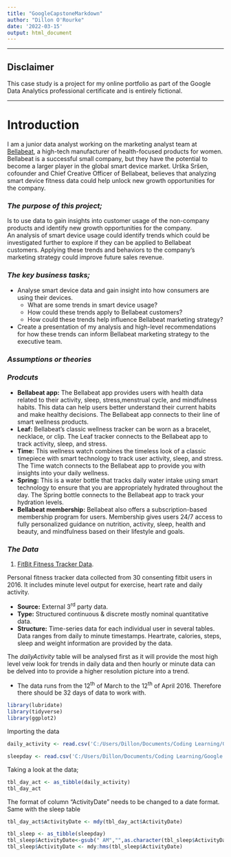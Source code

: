 ```yaml
---
title: "GoogleCapstoneMarkdown"
author: "Dillon O'Rourke"
date: '2022-03-15'
output: html_document
---
```


***
## **Disclaimer**
This case study is a project for my online portfolio as part of the Google Data Analytics professional certificate and is entirely fictional.

***
# Introduction
I am a junior data analyst working on the marketing analyst team at [Bellabeat](https://bellabeat.com/), a high-tech manufacturer of health-focused products for women. Bellabeat is a successful small company, but they have the potential to become a larger player in the global smart device market. Urška Sršen, cofounder and Chief Creative Officer of Bellabeat, believes that analyzing smart device fitness data could help unlock new growth opportunities for the company.

### *The purpose of this project;*
Is to use data to gain insights into customer usage of the non-company products and identify new growth opportunities for the company.  
An analysis of smart device usage could identify trends which could be investigated further to explore if they can be applied to Bellabeat customers. Applying these trends and behaviors to the company’s marketing strategy could improve future sales revenue.

### *The key business tasks;*
* Analyse smart device data and gain insight into how consumers are using their devices.
  + What are some trends in smart device usage?
  + How could these trends apply to Bellabeat customers?
  + How could these trends help influence Bellabeat marketing strategy?
* Create a presentation of my analysis and high-level recommendations for how these trends can inform Bellabeat marketing strategy to the executive team.

### *Assumptions or theories*

### *Prodcuts*
* **Bellabeat app:** The Bellabeat app provides users with health data related to their activity, sleep, stress,menstrual cycle, and mindfulness habits. This data can help users better understand their current habits and make healthy decisions. The Bellabeat app connects to their line of smart wellness products.
* **Leaf:** Bellabeat’s classic wellness tracker can be worn as a bracelet, necklace, or clip. The Leaf tracker connects to the Bellabeat app to track activity, sleep, and stress.
* **Time:** This wellness watch combines the timeless look of a classic timepiece with smart technology to track user activity, sleep, and stress. The Time watch connects to the Bellabeat app to provide you with insights into your daily wellness.
* **Spring:** This is a water bottle that tracks daily water intake using smart technology to ensure that you are appropriately hydrated throughout the day. The Spring bottle connects to the Bellabeat app to track your hydration levels.
* **Bellabeat membership:** Bellabeat also offers a subscription-based membership program for users. Membership gives users 24/7 access to fully personalized guidance on nutrition, activity, sleep, health and beauty, and mindfulness based on their lifestyle and goals.

### *The Data*
1. [FitBit Fitness Tracker Data](https://www.kaggle.com/arashnic/fitbit).  

Personal fitness tracker data collected from 30 consenting fitbit users in 2016. It includes minute level output for exercise, heart rate and daily activity.  

* **Source:** External 3<sup>rd</sup> party data.
* **Type:** Structured continuous & discrete mostly nominal quantitative data.
* **Structure:** Time-series data for each individual user in several tables. Data ranges from daily to minute timestamps. Heartrate, calories, steps, sleep and weight information are provided by the data.

The *dailyActivity* table will be analysed first as it will provide the most high level veiw look for trends in daily data and then hourly or minute data can be delved into to provide a higher resolution picture into a trend.

* The data runs from the 12<sup>th</sup> of March to the 12<sup>th</sup> of April 2016. Therefore there should be 32 days of data to work with.

```r
library(lubridate)
library(tidyverse)
library(ggplot2)
```


Importing the data

```r
daily_activity <- read.csv('C:/Users/Dillon/Documents/Coding Learning/Google Data Analytics Course/Google Data Analytics Capstone Complete a Case Study/Data/Fitabase Data 3.12.16-4.11.16/dailyActivity_merged.csv')

sleepday <- read.csv('C:/Users/Dillon/Documents/Coding Learning/Google Data Analytics Course/Google Data Analytics Capstone Complete a Case Study/Data/Fitabase Data 3.12.16-4.11.16/SleepDay_merged.csv')
```

Taking a look at the data;
```r
tbl_day_act <- as_tibble(daily_activity)
tbl_day_act
```

The format of column "ActivityDate" needs to be changed to a date format. Same with the sleep table
```r
tbl_day_act$ActivityDate <- mdy(tbl_day_act$ActivityDate)
```


```r
tbl_sleep <- as_tibble(sleepday)
tbl_sleep$ActivityDate<-gsub(" AM","",as.character(tbl_sleep$ActivityDate))
tbl_sleep$ActivityDate <- mdy:hms(tbl_sleep$ActivityDate)
```

